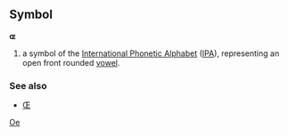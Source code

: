 ==Symbol==
'''ɶ'''

#a symbol of the [[International Phonetic Alphabet]] ([[IPA]]), representing an open front rounded [[vowel]].

===See also===
*[[Œ]]

[[Category:IPA symbols|Oe]]